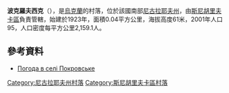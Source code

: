 {{coord|47|11|11|N|32|37|10|E|scale:100000|display=title}}

'''波克羅夫西克'''（{{lang-uk|Покровське}}），是[[烏克蘭|烏克蘭]]的村落，位於該國南部[[尼古拉耶夫州|尼古拉耶夫州]]，由[[斯尼胡里夫卡區|斯尼胡里夫卡區]]負責管轄，始建於1923年，面積0.04平方公里，海拔高度61米，2001年人口95，人口密度每平方公里2,159.1人。

==參考資料==
* [http://weather.in.ua/ua/nikolaevskaja/21078 Погода в селі Покровське] {{Wayback|url=http://weather.in.ua/ua/nikolaevskaja/21078 |date=20160607031830 }}

[[Category:尼古拉耶夫州村落|Category:尼古拉耶夫州村落]]
[[Category:斯尼胡里夫卡區村落|Category:斯尼胡里夫卡區村落]]


{{Mykolaiv-geo-stub}}